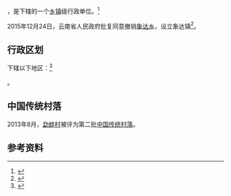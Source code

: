 {{中国乡级行政区|53/05/23/205/000}}

'''{{PAGENAMEBASE}}'''，是{{PRC admin/fullname|53/05/23/205/000|3}}下辖的一个[[乡镇|乡镇]]级行政单位。<ref>{{PRC admin/ref sgc|{{PRC admin/parent|53/05/23/205/000}}}}</ref>

2015年12月24日，云南省人民政府批复同意撤销[[象达乡|象达乡]]，设立象达镇<ref>{{Cite web |url=http://www.yn.gov.cn/yn_zwlanmu/qy/wj/yz/201512/t20151230_23314.html |title=云南省人民政府关于同意保山市和楚雄州部分乡撤乡设镇的批复（云政复〔2015〕78号） |access-date=2017-09-07 |archive-url=https://web.archive.org/web/20170908063854/http://www.yn.gov.cn/yn_zwlanmu/qy/wj/yz/201512/t20151230_23314.html |archive-date=2017-09-08 |dead-url=yes }}</ref>。

== 行政区划 ==

{{PAGENAMEBASE}}下辖以下地区：<ref>{{PRC admin/ref sgc|53/05/23/205/000}}</ref>

{{PRC admin/children|53/05/23/205/000}}。

==中国传统村落==
2013年8月，[[勐蚌村|勐蚌村]]被评为第二批[[中国传统村落|中国传统村落]]。

== 参考资料 ==

{{reflist}}

{{行政区划小作品}}
{{PRC admin/navcat|53/05/23/205/000}}
